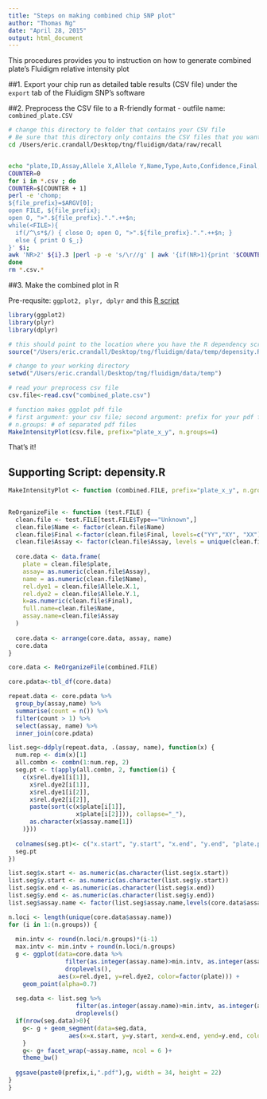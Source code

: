 ```yaml
---
title: "Steps on making combined chip SNP plot"
author: "Thomas Ng"
date: "April 28, 2015"
output: html_document
---
```


This procedures provides you to instruction on how to generate combined plate's Fluidigm relative intensity plot   
   
##1. Export your chip run as detailed table results (CSV file) under the `export` tab of the Fluidigm SNP's software
   
##2. Preprocess the CSV file to a R-friendly format - outfile name: `combined_plate.CSV`

```bash
# change this directory to folder that contains your CSV file
# Be sure that this directory only contains the CSV files that you want to combined
cd /Users/eric.crandall/Desktop/tng/fluidigm/data/raw/recall


echo "plate,ID,Assay,Allele X,Allele Y,Name,Type,Auto,Confidence,Final,Converted,Allele X,Allele Y" > combined_plate.CSV
COUNTER=0
for i in *.csv ; do
COUNTER=$[COUNTER + 1]
perl -e 'chomp;
${file_prefix}=$ARGV[0]; 
open FILE, ${file_prefix}; 
open O, ">".${file_prefix}.".".++$n; 
while(<FILE>){
  if(/^\s*$/) { close O; open O, ">".${file_prefix}.".".++$n; }
  else { print O $_;}
}' $i;
awk 'NR>2' ${i}.3 |perl -p -e 's/\r//g' | awk '{if(NR>1){print '$COUNTER'","$0}}' >> combined_plate.CSV;
done
rm *.csv.*
```

##3. Make the combined plot in R   

Pre-requsite: `ggplot2, plyr, dplyr ` and this [R script](https://github.com/ngthomas/sturgeon_fluidigm/blob/master/src/r/depensity.R) 

```r
library(ggplot2)
library(plyr)
library(dplyr)

# this should point to the location where you have the R dependency script: depensity.R 
source("/Users/eric.crandall/Desktop/tng/fluidigm/data/temp/depensity.R")

# change to your working directory
setwd("/Users/eric.crandall/Desktop/tng/fluidigm/data/temp")

# read your preprocess csv file
csv.file<-read.csv("combined_plate.csv")

# function makes ggplot pdf file 
# first argument: your csv file; second argument: prefix for your pdf file
# n.groups: # of separated pdf files
MakeIntensityPlot(csv.file, prefix="plate_x_y", n.groups=4)

```

That's it!






## Supporting Script: depensity.R

```r

MakeIntensityPlot <- function (combined.FILE, prefix="plate_x_y", n.groups = 4) {
  

ReOrganizeFile <- function (test.FILE) {
  clean.file <- test.FILE[test.FILE$Type=="Unknown",]
  clean.file$Name <- factor(clean.file$Name)
  clean.file$Final <-factor(clean.file$Final, levels=c("YY","XY", "XX"))
  clean.file$Assay <- factor(clean.file$Assay, levels = unique(clean.file$Assay))
  
  core.data <- data.frame(
    plate = clean.file$plate,
    assay= as.numeric(clean.file$Assay),
    name = as.numeric(clean.file$Name),
    rel.dye1 = clean.file$Allele.X.1,
    rel.dye2 = clean.file$Allele.Y.1,
    k=as.numeric(clean.file$Final),
    full.name=clean.file$Name,
    assay.name=clean.file$Assay
  )
  
  core.data <- arrange(core.data, assay, name)
  core.data
}

core.data <- ReOrganizeFile(combined.FILE)

core.pdata<-tbl_df(core.data)

repeat.data <- core.pdata %>%
  group_by(assay,name) %>%
  summarise(count = n()) %>%
  filter(count > 1) %>%
  select(assay, name) %>%
  inner_join(core.pdata) 

list.seg<-ddply(repeat.data, .(assay, name), function(x) {
  num.rep <- dim(x)[1]
  all.combn <- combn(1:num.rep, 2)  
  seg.pt <- t(apply(all.combn, 2, function(i) {
    c(x$rel.dye1[i[1]], 
      x$rel.dye2[i[1]],
      x$rel.dye1[i[2]],
      x$rel.dye2[i[2]],
      paste(sort(c(x$plate[i[1]], 
                   x$plate[i[2]])), collapse="_"),
      as.character(x$assay.name[1])
    )}))
  
  colnames(seg.pt)<- c("x.start", "y.start", "x.end", "y.end", "plate.pair", "assay.name")
  seg.pt
})

list.seg$x.start <- as.numeric(as.character(list.seg$x.start))
list.seg$y.start <- as.numeric(as.character(list.seg$y.start))
list.seg$x.end <- as.numeric(as.character(list.seg$x.end))
list.seg$y.end <- as.numeric(as.character(list.seg$y.end))
list.seg$assay.name <- factor(list.seg$assay.name,levels(core.data$assay.name))

n.loci <- length(unique(core.data$assay.name))
for (i in 1:(n.groups)) {
  
  min.intv <- round(n.loci/n.groups)*(i-1)
  max.intv <- min.intv + round(n.loci/n.groups)
  g <- ggplot(data=core.data %>% 
                filter(as.integer(assay.name)>min.intv, as.integer(assay.name) <= max.intv) %>% 
                droplevels(), 
              aes(x=rel.dye1, y=rel.dye2, color=factor(plate))) +
    geom_point(alpha=0.7)
  
  seg.data <- list.seg %>% 
                   filter(as.integer(assay.name)>min.intv, as.integer(assay.name) <= max.intv) %>%
                   droplevels()
  if(nrow(seg.data)>0){
    g<- g + geom_segment(data=seg.data,
                 aes(x=x.start, y=y.start, xend=x.end, yend=y.end, color=plate.pair), linetype=5)
    }
    g<- g+ facet_wrap(~assay.name, ncol = 6 )+
    theme_bw()
  
  ggsave(paste0(prefix,i,".pdf"),g, width = 34, height = 22)
}
}
```

